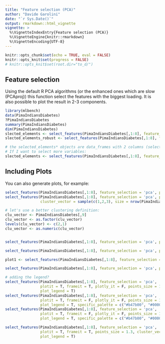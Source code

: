 ```yaml
---
title: "Feature selection (PCA)"
author: "Davide Garolini"
date: "`r Sys.Date()`"
output: rmarkdown::html_vignette
vignette: >
  %\VignetteIndexEntry{Feature selection (PCA)}
  %\VignetteEngine{knitr::rmarkdown}
  %\VignetteEncoding{UTF-8}
---
```


```r
knitr::opts_chunk$set(echo = TRUE, eval = FALSE)
knitr::opts_knit$set(progress = FALSE)
# knitr::opts_knit$set(root.dir="to_d/")
```

## Feature selection

Using the default R PCA algorithms (or the enhanced ones which are slow (PCAproj)) this function select the features with the biggest loading. It is also possible to plot the result in 2-3 components.

```r
library(mlbench)
data(PimaIndiansDiabetes)
?PimaIndiansDiabetes
summary(PimaIndiansDiabetes)
dim(PimaIndiansDiabetes)
slected_elements <- select_features(PimaIndiansDiabetes[,1:8], feature_selection = 'pca') # automatically selected the first 2 components
slected_elements_robust <- select_features(PimaIndiansDiabetes[,1:8], feature_selection = 'pca', pca_method = 'robust') # projection pursuit 2 components

# the selected_elements* objects are data_frames with 2 columns (selected variables)
# If I want to select more variables:
slected_elements <- select_features(PimaIndiansDiabetes[,1:8], feature_selection = 'pca', n_princ_comp = 4) 
```

## Including Plots

You can also generate plots, for example:

```r
select_features(PimaIndiansDiabetes[,1:8], feature_selection = 'pca', plotit = T)
select_features(PimaIndiansDiabetes[,1:8], feature_selection = 'pca', plotit = T, 
                cluster_vector = sample(c(1,2,3), size = nrow(PimaIndiansDiabetes), replace = T))

# let's use a better clustering definition:
clu_vector <- PimaIndiansDiabetes[,9]
clu_vector <- as.factor(clu_vector)
levels(clu_vector) <- c(2,1)
clu_vector <- as.numeric(clu_vector)


select_features(PimaIndiansDiabetes[,1:8], feature_selection = 'pca', plotit = T, cluster_vector = clu_vector)

select_features(PimaIndiansDiabetes[,1:8], feature_selection = 'pca', plotit = T, frameit = T, cluster_vector = clu_vector)

plot1 <- select_features(PimaIndiansDiabetes[,1:8], feature_selection = 'pca', plotit = T, frameit = T, return_plot = T, cluster_vector = clu_vector)

select_features(PimaIndiansDiabetes[,1:8], feature_selection = 'pca', plotit = T, frameit = T, plotly_it = T, points_size = 1.3, cluster_vector = clu_vector)

# adding the legend?
select_features(PimaIndiansDiabetes[,1:8], feature_selection = 'pca', 
                plotit = T, frameit = T, plotly_it = F, points_size = 1.3, cluster_vector = clu_vector,
                plot_legend = T)
select_features(PimaIndiansDiabetes[,1:8], feature_selection = 'pca', 
                plotit = T, frameit = F, plotly_it = F, points_size = 1.3, cluster_vector = clu_vector,
                plot_legend = T, specific_palette = c("#b47b00", "#000000"))
select_features(PimaIndiansDiabetes[,1:8], feature_selection = 'pca', 
                plotit = T, frameit = F, plotly_it = F, points_size = 1.3, cluster_vector = clu_vector,
                plot_legend = T, specific_palette = c("#b47b00", "#000000"))

select_features(PimaIndiansDiabetes[,1:8], feature_selection = 'pca', 
                plotit = T, frameit = T, points_size = 1.3, cluster_vector = clu_vector,
                plot_legend = T)

```




